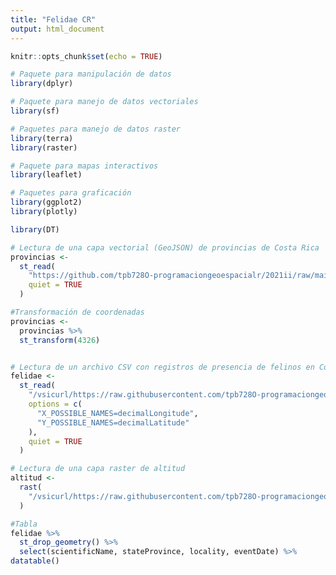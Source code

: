 ```yaml
---
title: "Felidae CR"
output: html_document
---
```


```r
knitr::opts_chunk$set(echo = TRUE)
```

```r
# Paquete para manipulación de datos
library(dplyr)

# Paquete para manejo de datos vectoriales
library(sf)

# Paquetes para manejo de datos raster
library(terra)
library(raster)

# Paquete para mapas interactivos
library(leaflet)

# Paquetes para graficación
library(ggplot2)
library(plotly)

library(DT)
```


```r
# Lectura de una capa vectorial (GeoJSON) de provincias de Costa Rica
provincias <-
  st_read(
    "https://github.com/tpb728O-programaciongeoespacialr/2021ii/raw/main/datos/ign/delimitacion-territorial-administrativa/provincias.geojson",
    quiet = TRUE
  )

#Transformación de coordenadas
provincias <-
  provincias %>%
  st_transform(4326)


# Lectura de un archivo CSV con registros de presencia de felinos en Costa Rica
felidae <-
  st_read(
    "/vsicurl/https://raw.githubusercontent.com/tpb728O-programaciongeoespacialr/2021ii/main/datos/gbif/felidae.csv",
    options = c(
      "X_POSSIBLE_NAMES=decimalLongitude",
      "Y_POSSIBLE_NAMES=decimalLatitude"
    ),
    quiet = TRUE
  )

```

```r
# Lectura de una capa raster de altitud
altitud <-
  rast(
    "/vsicurl/https://raw.githubusercontent.com/tpb728O-programaciongeoespacialr/2021ii/master/datos/worldclim/altitud.tif"
  )
```


```r
#Tabla
felidae %>%
  st_drop_geometry() %>%
  select(scientificName, stateProvince, locality, eventDate) %>%
datatable()

```









